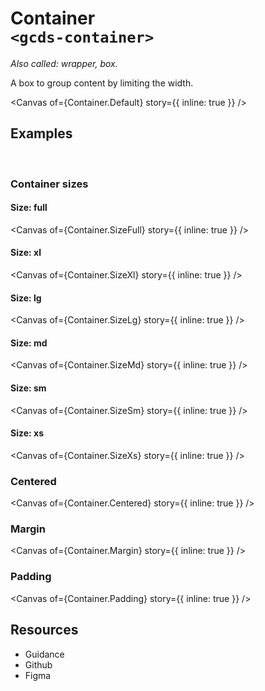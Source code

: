 
<Meta of={Container} name="Overview" />

# Container<br/>`<gcds-container>`

_Also called: wrapper, box._

A box to group content by limiting the width.

<Canvas
  of={Container.Default}
  story={{ inline: true }}
/>

## Examples
<br/>

### Container sizes

#### Size: full

<Canvas
  of={Container.SizeFull}
  story={{ inline: true }}
/>

#### Size: xl

<Canvas
  of={Container.SizeXl}
  story={{ inline: true }}
/>

#### Size: lg

<Canvas
  of={Container.SizeLg}
  story={{ inline: true }}
/>

#### Size: md

<Canvas
  of={Container.SizeMd}
  story={{ inline: true }}
/>

#### Size: sm

<Canvas
  of={Container.SizeSm}
  story={{ inline: true }}
/>

#### Size: xs

<Canvas
  of={Container.SizeXs}
  story={{ inline: true }}
/>

### Centered

<Canvas
  of={Container.Centered}
  story={{ inline: true }}
/>

### Margin

<Canvas
  of={Container.Margin}
  story={{ inline: true }}
/>

### Padding

<Canvas
  of={Container.Padding}
  story={{ inline: true }}
/>

## Resources

<ul>
  <li>
    <gcds-button type="link" button-style="text-only" href="https://design-system.alpha.canada.ca/en/components/container/" target="_blank">Guidance</gcds-button>
  </li>
  <li>
    <gcds-button type="link" button-style="text-only" href="https://github.com/cds-snc/gcds-components/tree/develop/packages/web/src/components/gcds-container" target="_blank">Github</gcds-button>
  </li>
  <li>
    <gcds-button type="link" button-style="text-only" href="https://www.figma.com/file/mh2maMG2NBtk41k1O1UGHV/Canadian-Digital-Service%E2%80%A8---GC-Design-System?type=design&node-id=6660-15761&mode=design&t=LvA5Ee7oJjZ49rKT-0" target="_blank">Figma</gcds-button>
  </li>
</ul>
